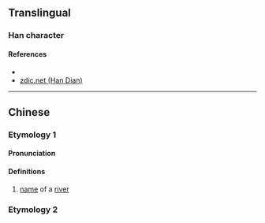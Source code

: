 {{character info/new}}
==Translingual==

===Han character===
{{Han char|rn=85|rad=水|as=09|sn=12|four=|canj=ENHD|ids=⿰氵柔}}

====References====
* {{Han ref|kx=0633.380|dkj=17755|hdz=31691.080|uh=6E18|ud=28184}}
* [http://www.zdic.net/z/1d/js/6E18.htm zdic.net (Han Dian)]

----

==Chinese==
{{zh-forms}}

===Etymology 1===

====Pronunciation====
{{zh-pron
|m=róu
|c=jau4
|mc=
|oc=
|ma=
|cat=pn
}}

====Definitions====
{{zh-hanzi}}

# [[name]] of a [[river]]

===Etymology 2===
{{zh-see|柔|a}}